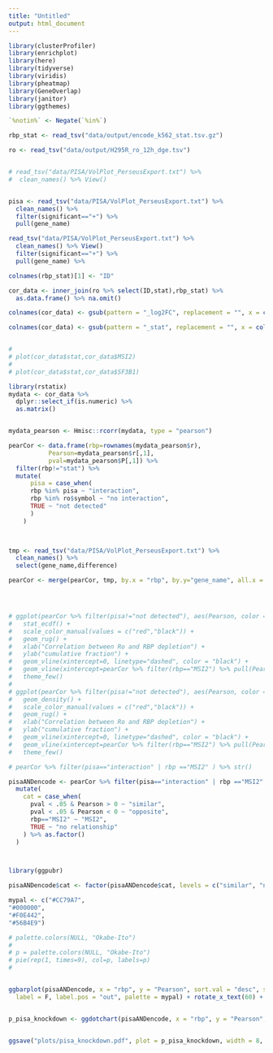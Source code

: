 ```yaml
---
title: "Untitled"
output: html_document
---
```


```r
library(clusterProfiler)
library(enrichplot)
library(here)
library(tidyverse)
library(viridis)
library(pheatmap)
library(GeneOverlap)
library(janitor)
library(ggthemes)

`%notin%` <- Negate(`%in%`)
```

```r


rbp_stat <- read_tsv("data/output/encode_k562_stat.tsv.gz")

ro <- read_tsv("data/output/H295R_ro_12h_dge.tsv")


# read_tsv("data/PISA/VolPlot_PerseusExport.txt") %>%
#  clean_names() %>% View()


pisa <- read_tsv("data/PISA/VolPlot_PerseusExport.txt") %>%
  clean_names() %>%
  filter(significant=="+") %>%
  pull(gene_name)

read_tsv("data/PISA/VolPlot_PerseusExport.txt") %>%
  clean_names() %>% View()
  filter(significant=="+") %>%
  pull(gene_name) %>% 

```

```r
colnames(rbp_stat)[1] <- "ID"

cor_data <- inner_join(ro %>% select(ID,stat),rbp_stat) %>%
  as.data.frame() %>% na.omit()

colnames(cor_data) <- gsub(pattern = "_log2FC", replacement = "", x = colnames(cor_data))  

colnames(cor_data) <- gsub(pattern = "_stat", replacement = "", x = colnames(cor_data))  


# 
# plot(cor_data$stat,cor_data$MSI2)
# 
# plot(cor_data$stat,cor_data$SF3B1)

library(rstatix)
mydata <- cor_data %>% 
  dplyr::select_if(is.numeric) %>%
  as.matrix()


mydata_pearson <- Hmisc::rcorr(mydata, type = "pearson")

pearCor <- data.frame(rbp=rownames(mydata_pearson$r),
           Pearson=mydata_pearson$r[,1],
           pval=mydata_pearson$P[,1]) %>% 
  filter(rbp!="stat") %>%
  mutate(
      pisa = case_when(
      rbp %in% pisa ~ "interaction",
      rbp %in% ro$symbol ~ "no interaction",
      TRUE ~ "not detected"
      )
    )
  


tmp <- read_tsv("data/PISA/VolPlot_PerseusExport.txt") %>%
  clean_names() %>% 
  select(gene_name,difference)

pearCor <- merge(pearCor, tmp, by.x = "rbp", by.y="gene_name", all.x = T)




# ggplot(pearCor %>% filter(pisa!="not detected"), aes(Pearson, color = pisa)) +
#   stat_ecdf() +
#   scale_color_manual(values = c("red","black")) +
#   geom_rug() +
#   xlab("Correlation between Ro and RBP depletion") +
#   ylab("cumulative fraction") +
#   geom_vline(xintercept=0, linetype="dashed", color = "black") +
#   geom_vline(xintercept=pearCor %>% filter(rbp=="MSI2") %>% pull(Pearson), linetype="dashed", color = "grey") +
#   theme_few()
# 
# ggplot(pearCor %>% filter(pisa!="not detected"), aes(Pearson, color = pisa)) +
#   geom_density() +
#   scale_color_manual(values = c("red","black")) +
#   geom_rug() +
#   xlab("Correlation between Ro and RBP depletion") +
#   ylab("cumulative fraction") +
#   geom_vline(xintercept=0, linetype="dashed", color = "black") +
#   geom_vline(xintercept=pearCor %>% filter(rbp=="MSI2") %>% pull(Pearson), linetype="dashed", color = "grey") +
#   theme_few()

# pearCor %>% filter(pisa=="interaction" | rbp =="MSI2" ) %>% str()

pisaANDencode <- pearCor %>% filter(pisa=="interaction" | rbp =="MSI2" ) %>% 
  mutate(
    cat = case_when(
      pval < .05 & Pearson > 0 ~ "similar",
      pval < .05 & Pearson < 0 ~ "opposite",
      rbp=="MSI2" ~ "MSI2",
      TRUE ~ "no relationship"
    ) %>% as.factor()
  )



library(ggpubr)

pisaANDencode$cat <- factor(pisaANDencode$cat, levels = c("similar", "no relationship", "MSI2", "opposite"))

mypal <- c("#CC79A7",
"#000000",
"#F0E442",
"#56B4E9")

# palette.colors(NULL, "Okabe-Ito")
#  
# p = palette.colors(NULL, "Okabe-Ito")
# pie(rep(1, times=9), col=p, labels=p)
# 


ggbarplot(pisaANDencode, x = "rbp", y = "Pearson", sort.val = "desc", sort.by.groups = F, fill = "cat",
  label = F, label.pos = "out", palette = mypal) + rotate_x_text(60) + ylim(-.35,.35)


p_pisa_knockdown <- ggdotchart(pisaANDencode, x = "rbp", y = "Pearson", sorting = "descending", add = "segments", color = "cat", palette = mypal, dot.size = 3) +  ylim(-.37,.37) + geom_hline(yintercept = 0, linetype = 2, color = "lightgray")


ggsave("plots/pisa_knockdown.pdf", plot = p_pisa_knockdown, width = 8, height = 5)

```


